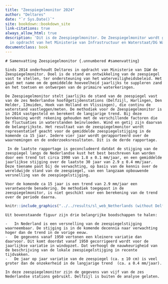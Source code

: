 ```yaml
---
title: "Zeespiegelmonitor 2024"
author: "Deltares"
date: "`r Sys.Date()`"
site: bookdown::bookdown_site
link-citations: true
always_allow_html: true
description: 'Dit is de Zeespiegelmonitor. De Zeespiegelmonitor wordt gemaakt door
  in opdracht van het Ministerie van Infrastructuur en Waterstaat/DG Water en Bodem. '
documentclass: book
---
```


```asis

# Samenvatting Zeespiegelmonitor {.unnumbered #samenvatting}

Sinds 2014 onderhoudt Deltares in opdracht van Ministerie van I&W de Zeespiegelmonitor. Doel is de stand en ontwikkeling van de zeespiegel vast te stellen, ter ondersteuning van het waterveiligheidsbeleid. Het gaat met name om de gemiddelde hoeveelheid jaarlijks te suppleren zand en het toetsen en ontwerpen van de primaire waterkeringen.

De Zeespiegelmonitor stelt jaarlijks de stand van de zeespiegel vast van de zes Nederlandse hoofdgetijdenstations (Delfzijl, Harlingen, Den Helder, IJmuiden, Hoek van Holland en Vlissingen), die continu de waterstand vastleggen/meten. De methodiek voor de Zeespiegelmonitor is in 2014 vastgesteld en berekent de langjarige trend. Bij deze berekening wordt rekening gehouden met de verschillende factoren die de fluctuaties in waterstanden beïnvloeden. Wind en getij zijn daarvan de belangrijkste. Het resultaat van de zeespiegelmonitor wordt representatief geacht voor de gemiddelde zeespiegelstijging in de komende ca 15 jaar. Iedere vier jaar wordt gerapporteerd over de waarnemingen en de onderzoeksresultaten. Dit is de derde rapportage.

 In de laatste rapportage is geconcludeerd datdat de stijging van de zeespiegel langs de Nederlandse kust het best beschreven kan worden door een trend tot circa 1990 van 1.8 ± 0.1 mm/jaar, en een gemiddelde jaarlijkse stijging over de laatste 30 jaar van 2.9 ± 0.4 mm/jaar. Deze toename past bij de verwachting, op basis van de kennis over de wereldwijde stand van de zeespiegel, van een langzaam opbouwende versnelling van de zeespiegelstijging.
 
Voor de komende ca 15 jaar is een trend van 2.9 mm/jaar een verantwoorde benadering. De methodiek toegepast in de zeespiegelmonitor, is niet geschikt voor een berekening van de trend over de periode daarna.
```

```r
knitr::include_graphics("../../results/sl_web_Netherlands (without Delfzijl)broken_linear.png")
```

```asis
Uit bovenstaande figuur zijn drie belangrijke boodschappen te halen:

-   In Nederland is een versnelling van de zeespiegelstijging waarneembaar. De stijging is in de komende decennia naar verwachting hoger dan de trend in de vorige eeuw.
-   De gegevens vanaf 1950 vertonen een kleinere variatie dan daarvoor. Dit komt doordat vanaf 1950 gecorrigeerd wordt voor de jaarlijkse variatie in windopzet. Dat verhoogt de nauwkeurigheid van de beschrijving van de lokale zeespiegelstijging in recente tijdvakken.
-   De jaar op jaar variatie van de zeespiegel (ca. ± 10 cm) is veel groter dan de onzekerheid in de langjarige trend  (ca. ± 0.4 mm/jaar).

In deze zeespiegelmonitor zijn de gegevens van vijf van de zes Nederlandse stations gebruikt. Delfzijl is buiten de analyse gelaten. 

```
